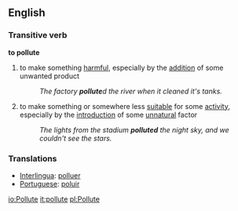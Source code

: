 ==English==
===Transitive verb===
'''to pollute'''
# to make something [[harmful]], especially by the [[addition]] of some unwanted product
#:''The factory '''pollute'''d the river when it cleaned it's tanks.''
# to make something or somewhere less [[suitable]] for some [[activity]], especially by the [[introduction]] of some [[unnatural]] factor
#:''The lights from the stadium '''polluted''' the night sky, and we couldn't see the stars.''

===Translations===
*[[Interlingua]]: [[polluer]]
*[[Portuguese]]: [[poluir]]

[[io:Pollute]]
[[it:pollute]]
[[pl:Pollute]]